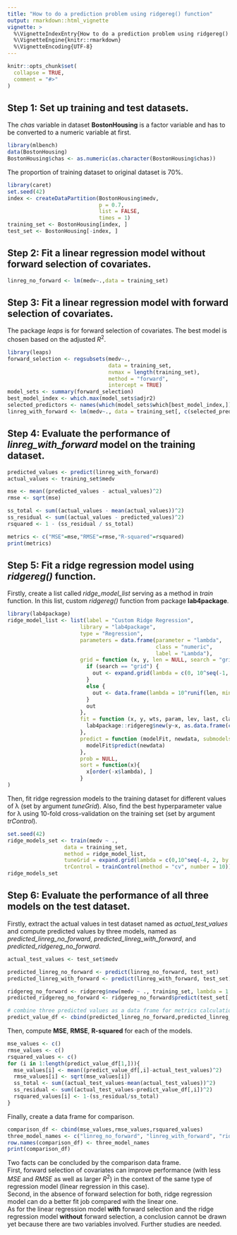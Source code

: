 ```yaml
---
title: "How to do a prediction problem using ridgereg() function"
output: rmarkdown::html_vignette
vignette: >
  %\VignetteIndexEntry{How to do a prediction problem using ridgereg() function}
  %\VignetteEngine{knitr::rmarkdown}
  %\VignetteEncoding{UTF-8}
---
```


```r
knitr::opts_chunk$set(
  collapse = TRUE,
  comment = "#>"
)
```

## Step 1: Set up training and test datasets.
The *chas* variable in dataset **BostonHousing** is a factor variable and has to be converted to a numeric variable at first. 
```r
library(mlbench) 
data(BostonHousing)
BostonHousing$chas <- as.numeric(as.character(BostonHousing$chas))
```
The proportion of training dataset to original dataset is 70%.
```r
library(caret)
set.seed(42)
index <- createDataPartition(BostonHousing$medv, 
                             p = 0.7, 
                             list = FALSE, 
                             times = 1)
training_set <- BostonHousing[index, ]
test_set <- BostonHousing[-index, ]
```


## Step 2: Fit a linear regression model without forward selection of covariates.
```r
linreg_no_forward <- lm(medv~.,data = training_set)
```


## Step 3: Fit a linear regression model with forward selection of covariates.
The package *leaps* is for forward selection of covariates. The best model is chosen based on the adjusted $R^2$.
```r
library(leaps)
forward_selection <- regsubsets(medv~., 
                                data = training_set,
                                nvmax = length(training_set),
                                method = "forward",
                                intercept = TRUE)
model_sets <- summary(forward_selection)
best_model_index <- which.max(model_sets$adjr2)
selected_predictors <- names(which(model_sets$which[best_model_index,]))
linreg_with_forward <- lm(medv~., data = training_set[, c(selected_predictors[-1], "medv")])
```

## Step 4: Evaluate the performance of *linreg_with_forward* model on the training dataset.
```r
predicted_values <- predict(linreg_with_forward)
actual_values <- training_set$medv

mse <- mean((predicted_values - actual_values)^2)
rmse <- sqrt(mse)

ss_total <- sum((actual_values - mean(actual_values))^2)
ss_residual <- sum((actual_values - predicted_values)^2)
rsquared <- 1 - (ss_residual / ss_total)

metrics <- c("MSE"=mse,"RMSE"=rmse,"R-squared"=rsquared)
print(metrics)
```
## Step 5: Fit a ridge regression model using *ridgereg()* function.
Firstly, create a list called *ridge_model_list* serving as a method in *train* function. In this list, custom *ridgereg()* function from package **lab4package**.
```r
library(lab4package)
ridge_model_list <- list(label = "Custom Ridge Regression",
                       library = "lab4package",
                       type = "Regression",
                       parameters = data.frame(parameter = "lambda",
                                               class = "numeric",
                                               label = "Lambda"),
                       grid = function (x, y, len = NULL, search = "grid"){
                         if (search == "grid") {
                           out <- expand.grid(lambda = c(0, 10^seq(-1, -4, length = len - 1)))
                         }
                         else {
                           out <- data.frame(lambda = 10^runif(len, min = -5, 1))
                         }
                         out
                       },
                       fit = function (x, y, wts, param, lev, last, classProbs, ...){
                         lab4package::ridgereg$new(y~x, as.data.frame(cbind(x,y)), lambda = param$lambda)
                       },
                       predict = function (modelFit, newdata, submodels = NULL) {
                         modelFit$predict(newdata)
                       },
                       prob = NULL,
                       sort = function(x){
                         x[order(-x$lambda), ]
                       }
) 
```

Then, fit ridge regression models to the training dataset for different values of λ (set by argument *tuneGrid*). Also, find the best hyperparameter value for λ using 10-fold cross-validation on the training set (set by argument *trControl*).
```r
set.seed(42)
ridge_models_set <- train(medv ~ .,
                  data = training_set,
                  method = ridge_model_list,
                  tuneGrid = expand.grid(lambda = c(0,10^seq(-4, 2, by = 0.1))),
                  trControl = trainControl(method = "cv", number = 10))
ridge_models_set
```

## Step 6: Evaluate the performance of all three models on the test dataset.
Firstly, extract the actual values in test dataset named as *actual_test_values* and compute predicted values by three models, named as *predicted_linreg_no_forward*, *predicted_linreg_with_forward*, and *predicted_ridgereg_no_forward*.
```r
actual_test_values <- test_set$medv

predicted_linreg_no_forward <- predict(linreg_no_forward, test_set)
predicted_linreg_with_forward <- predict(linreg_with_forward, test_set)

ridgereg_no_forward <- ridgereg$new(medv ~ ., training_set, lambda = 1.995262)
predicted_ridgereg_no_forward <- ridgereg_no_forward$predict(test_set[,-14])

# combine three predicted values as a data frame for metrics calculation.
predict_value_df <- cbind(predicted_linreg_no_forward,predicted_linreg_with_forward,predicted_ridgereg_no_forward) 
```

Then, compute **MSE**, **RMSE**, **R-squared** for each of the models.
```r
mse_values <- c()
rmse_values <- c()
rsquared_values <- c()
for (i in 1:length(predict_value_df[1,])){
  mse_values[i] <- mean((predict_value_df[,i]-actual_test_values)^2)
  rmse_values[i] <- sqrt(mse_values[i])
  ss_total <- sum((actual_test_values-mean(actual_test_values))^2)
  ss_residual <- sum((actual_test_values-predict_value_df[,i])^2)
  rsquared_values[i] <- 1-(ss_residual/ss_total)
}
```

Finally, create a data frame for comparison.
```r
comparison_df <- cbind(mse_values,rmse_values,rsquared_values)
three_model_names <- c("linreg_no_forward", "linreg_with_forward", "ridgereg_no_forward")
row.names(comparison_df) <- three_model_names
print(comparison_df)
```
Two facts can be concluded by the comparison data frame.  
First, forward selection of covariates can improve performance (with less $MSE$ and $RMSE$ as well as larger $R^2$) in the context of the same type of regression model (linear regression in this case).  
Second, in the absence of forward selection for both, ridge regression model can do a better fit job compared with the linear one.  
As for the linear regression model **with** forward selection and the ridge regression model **without** forward selection, a conclusion cannot be drawn yet because there are two variables involved. Further studies are needed.





